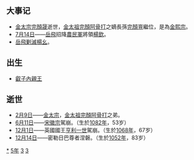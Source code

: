 {{yearTOC|1135|西夏'''[[大德_(西夏)|大德]]元年'''；金'''[[天會_(金朝)|天會]]十三年'''；西辽'''[[康國_(西遼)|康國]]二年'''；南宋'''[[紹興_(南宋)|紹興]]五年'''；刘豫'''[[阜昌|阜昌]]六年'''；杨幺'''[[大聖天王|大聖天王]]三年'''；大理'''[[保天|保天]]七年'''；越南'''[[天彰寶嗣|天彰寶嗣]]三年'''；日本'''[[長承|長承]]四年'''，'''[[保延|保延]]元年'''}}

== 大事记 ==
* [[金太宗|金太宗]][[完顏晟|完顏晟]]逝世，[[金太祖|金太祖]][[完顏阿骨打|完顏阿骨打]]之嫡長孫[[完顏亶|完顏亶]]繼位，是為[[金熙宗|金熙宗]]。
* [[7月14日|7月14日]]——[[岳飛|岳飛]]招降[[農民軍|農民軍]]將領[[楊欽|楊欽]]。
* [[岳飛剿滅楊幺|岳飛剿滅楊幺]]。

== 出生 ==
* [[叡子內親王|叡子內親王]]

== 逝世 ==
{{Wikisource year mention}}
* [[2月9日|2月9日]]——[[金太宗|金太宗]]，[[金太祖|金太祖]][[完顏阿骨打|完顏阿骨打]]之弟。
* [[6月11日|6月11日]]——[[宋徽宗|宋徽宗]]駕崩。（生於[[1082年|1082年]]，53岁）
* [[12月1日|12月1日]]——英國國王[[亨利一世_(英格蘭)|亨利一世]]駕崩。（生於[[1068年|1068年]]，67岁）
* [[12月14日|12月14日]]——密勒日巴尊者涅磐。（生於[[1052年|1052年]]，83岁）

[[Category:1135年|*]]
[[Category:1130年代|5年]]
[[Category:12世纪各年|3]]
[[Category:卯年|3]]